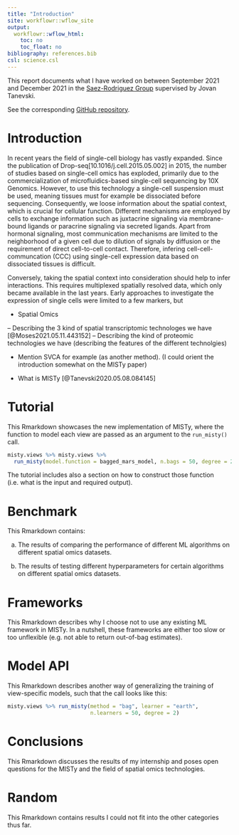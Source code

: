 ```yaml
---
title: "Introduction"
site: workflowr::wflow_site
output:
  workflowr::wflow_html:
    toc: no
    toc_float: no
bibliography: references.bib
csl: science.csl
---
```


This report documents what I have worked on between September 2021
and December 2021 in the [Saez-Rodriguez Group](https://saezlab.org) supervised
by Jovan Tanevski.

See the corresponding
[GitHub repository](https://github.com/schae211/mistyR/tree/as-function).

# Introduction

In recent years the field of single-cell biology has vastly expanded. Since the publication of Drop-seq[10.1016/j.cell.2015.05.002] in 2015, the number of studies based on single-cell omics has exploded, primarily due to the  commercialization of microfluidics-based single-cell sequencing by 10X Genomics. However, to use this technology a single-cell suspension must be used, meaning tissues must for example be dissociated before sequencing. Consequently, we loose information about the spatial context, which is crucial for cellular function. Different mechanisms are employed by cells to exchange information such as juxtacrine signaling via membrane-bound ligands or paracrine signaling via secreted ligands. Apart from hormonal signaling, most communication mechanisms are limited to the neighborhood of a given cell due to dilution of signals by diffusion or the requirement of direct cell-to-cell contact. Therefore, infering cell-cell-communcation (CCC) using single-cell expression data based on dissociated tissues is difficult. 

Conversely, taking the spatial context into consideration should help to infer interactions. This requires multiplexed spatially resolved data, which only became available in the last years. Early approaches to investigate the expression of single cells were limited to a few markers, but 

- Spatial Omics

-- Describing the 3 kind of spatial transcriptomic technologes we have
[@Moses2021.05.11.443152]
-- Describing the kind of proteomic technologies we have
(describing the features of the different technolgies)

- Mention SVCA for example (as another method). (I could orient the
introduction somewhat on the MISTy paper)

- What is MISTy
[@Tanevski2020.05.08.084145]

# Tutorial

This Rmarkdown showcases the new implementation of MISTy, where the
function to model each view are passed as an argument to the `run_misty()` 
call. 

```r
misty.views %>% misty.views %>%
  run_misty(model.function = bagged_mars_model, n.bags = 50, degree = 2)
```

The tutorial includes also a section on how to construct those function
(i.e. what is the input and required output).

# Benchmark

This Rmarkdown contains:

a) The results of comparing the performance of different ML algorithms on 
different spatial omics datasets.

b) The results of testing different hyperparameters for certain algorithms
on different spatial omics datasets.

# Frameworks

This Rmarkdown describes why I choose not to use any existing ML framework in
MISTy. In a nutshell, these frameworks are either too slow or too unflexible 
(e.g. not able to return out-of-bag estimates).

# Model API

This Rmarkdown describes another way of generalizing the training of 
view-specific models, such that the call looks like this:

```r
misty.views %>% run_misty(method = "bag", learner = "earth", 
                          n.learners = 50, degree = 2)
```

# Conclusions

This Rmarkdown discusses the results of my internship and poses open 
questions for the MISTy and the field of spatial omics technologies. 

# Random

This Rmarkdown contains results I could not fit into the other categories
thus far.

